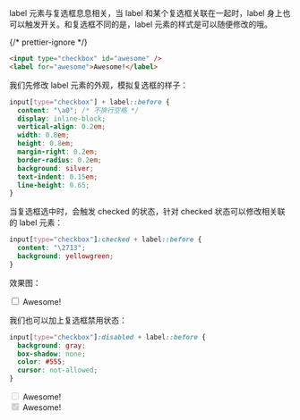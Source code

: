 label 元素与复选框息息相关，当 label 和某个复选框关联在一起时，label 身上也可以触发开关。和复选框不同的是，label 元素的样式是可以随便修改的哦。

{/* prettier-ignore */}
```html
<input type="checkbox" id="awesome" />
<label for="awesome">Awesome!</label>
```

我们先修改 label 元素的外观，模拟复选框的样子：

```css
input[type="checkbox"] + label::before {
  content: "\a0"; /* 不换行空格 */
  display: inline-block;
  vertical-align: 0.2em;
  width: 0.8em;
  height: 0.8em;
  margin-right: 0.2em;
  border-radius: 0.2em;
  background: silver;
  text-indent: 0.15em;
  line-height: 0.65;
}
```

当复选框选中时，会触发 checked 的状态，针对 checked 状态可以修改相关联的 label 元素：

```css
input[type="checkbox"]:checked + label::before {
  content: "\2713";
  background: yellowgreen;
}
```

效果图：

<input type="checkbox" id="awesome1" />
<label htmlFor="awesome1">Awesome!</label>


我们也可以加上复选框禁用状态：

```css
input[type="checkbox"]:disabled + label::before {
  background: gray;
  box-shadow: none;
  color: #555;
  cursor: not-allowed;
}
```

<input type="checkbox" id="awesome2" disabled />
<label htmlFor="awesome2">Awesome!</label>
<br />
<input type="checkbox" id="awesome3" disabled checked />
<label htmlFor="awesome3">Awesome!</label>
